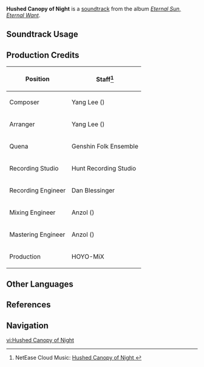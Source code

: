 {{Stub}}
{{Soundtrack Infobox
|image          = Eternal Sun, Eternal Want.png
|album          = Eternal Sun, Eternal Want
|disc           = 1
|number         = 16
|featured       = 
|featured2      = 
|featured3      = 
|featured_disc  = 
|featured_disc2 = 
|featured_disc3 = 
|youtube_id     = hAJsqEG7xvs
|spotify_id     = 6CDGZZVv21zeCEVZCu2AAH
|previous       = Starcaller's Wishes
|next           = Once Upon a Time in the Vale
}}
'''Hushed Canopy of Night''' is a [[soundtrack]] from the album ''[[Eternal Sun, Eternal Want]]''.

==Soundtrack Usage==
{{Soundtrack Usage
|location          = Quahuacan Cliff//night;;Tezcatepetonco Range//night
|quest             = 
|domain            = 
|eventgameplay     = 
|special_displayed = 
|special           = 
|teapot            = 
|mediaoriginal     =
}}
<!--
==Other Arrangements==
{{Files by Category Gallery|Media Using an Unreleased Arrangement of {{subst:#titleparts:{{subst:PAGENAME}}}} Soundtrack}}
-->

==Production Credits==
{| class="wikitable"
! Position
! Staff<ref>NetEase Cloud Music: [https://music.163.com/#/song?id=2657683868 Hushed Canopy of Night {{zh|暮深天静}}]</ref>
|-
! Composer
| Yang Lee ({{zh|李洋}})
|-
! Arranger
| Yang Lee ({{zh|李洋}})
|-
! Quena
| Genshin Folk Ensemble
|-
! Recording Studio
| Hunt Recording Studio
|-
! Recording Engineer
| Dan Blessinger
|-
! Mixing Engineer
| Anzol ({{zh|鸦雀有声}})
|-
! Mastering Engineer
| Anzol ({{zh|鸦雀有声}})
|-
! Production
| HOYO-MiX
|}
<!--
==Gallery==
<gallery>
</gallery>
-->

==Other Languages==
{{Other Languages
|en       = Hushed Canopy of Night
|zhs      = 暮深天静
|zhs_rm   = 
|zht      = 
|zht_rm   = 
|zh_tl    = 
|ja       = 
|ja_rm    = 
|ja_tl    = 
}}

==References==
{{Reflist}}

==Navigation==
{{Soundtrack Navbox|Eternal Sun, Eternal Want}}

[[vi:Hushed Canopy of Night]]